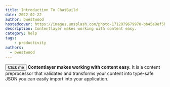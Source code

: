 ```yaml
---
title: Introduction To ChatBuild
date: 2022-02-22
author: bwestwood
hostedcover: https://images.unsplash.com/photo-1712079679970-bb45e9ef5b2a?q=80&w=2054&auto=format&fit=crop&ixlib=rb-4.0.3&ixid=M3wxMjA3fDB8MHxwaG90by1wYWdlfHx8fGVufDB8fHx8fA%3D%3D
description: Contentlayer makes working with content easy.
category: help
tags:
    - productivity
authors:
  - bwestwood
---
```



<Button>Click me</Button>
**Contentlayer makes working with content easy.** It is a content preprocessor that validates and transforms your content into type-safe JSON you can easily import into your application.
